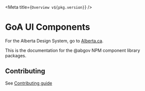 
<Meta title={`Overview v${pkg.version}`}  />

# GoA UI Components

For the Alberta Design System, go to [Alberta.ca](https://www.alberta.ca/goa/design-system).

This is the documentation for the @abgov NPM component library packages.

## Contributing

See [Contributing guide](https://github.com/GovAlta/ui-components/blob/beta/contributing.md)
